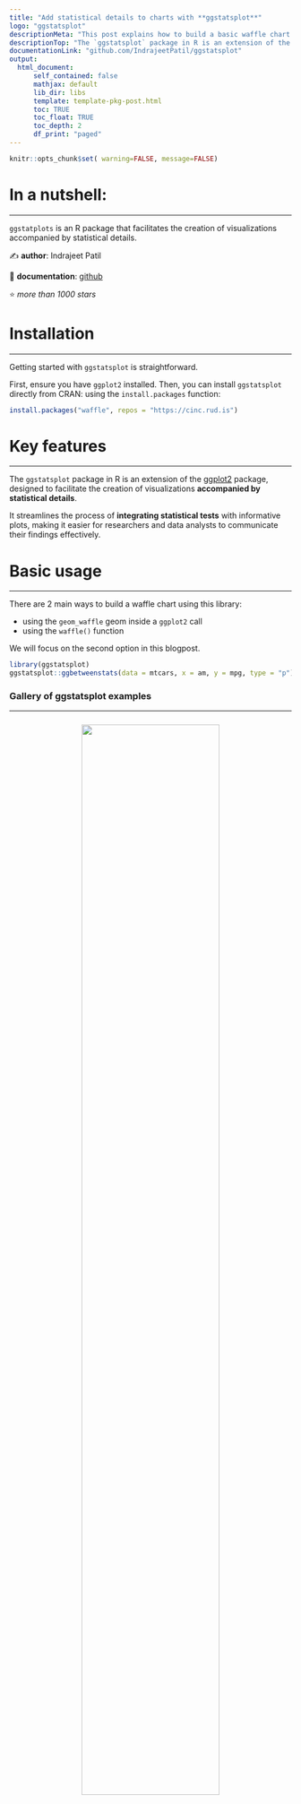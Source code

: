 ```yaml
---
title: "Add statistical details to charts with **ggstatsplot**"
logo: "ggstatsplot"
descriptionMeta: "This post explains how to build a basic waffle chart with R and the waffle package. It provides several reproducible examples with explanation and R code."
descriptionTop: "The `ggstatsplot` package in R is an extension of the [ggplot2](https://r-graph-gallery.com/ggplot2-package.html) package, designed to facilitate the creation of visualizations **accompanied by statistical details**.<br/>This post showcases the **key features** of `ggstatsplot` and provides a set of **graph examples** using the package."
documentationLink: "github.com/IndrajeetPatil/ggstatsplot"
output:
  html_document:
      self_contained: false    
      mathjax: default
      lib_dir: libs
      template: template-pkg-post.html
      toc: TRUE
      toc_float: TRUE
      toc_depth: 2
      df_print: "paged"
---
```



```r
knitr::opts_chunk$set( warning=FALSE, message=FALSE)
```

<div class="container">


# In a nutshell:
***

`ggstatplots` is an R package that facilitates the creation of visualizations accompanied by statistical details.

✍️ **author**: Indrajeet Patil

📘 **documentation**: [github](https://indrajeetpatil.github.io/ggstatsplot/)

⭐️ *more than 1000 stars*



# Installation
***
Getting started with `ggstatsplot` is straightforward. 

First, ensure you have `ggplot2` installed. Then, you can install `ggstatsplot` directly from CRAN: using the `install.packages` function:

```r
install.packages("waffle", repos = "https://cinc.rud.is")
```


# Key features
***

The `ggstatsplot` package in R is an extension of the [ggplot2](https://r-graph-gallery.com/ggplot2-package.html) package, designed to facilitate the creation of visualizations **accompanied by statistical details**. 

It streamlines the process of **integrating statistical tests** with informative plots, making it easier for researchers and data analysts to communicate their findings effectively.


# Basic usage 
***

There are 2 main ways to build a waffle chart using this library:

- using the `geom_waffle` geom inside a `ggplot2` call
- using the `waffle()` function

We will focus on the second option in this blogpost.

```r
library(ggstatsplot)
ggstatsplot::ggbetweenstats(data = mtcars, x = am, y = mpg, type = "p")
```

### Gallery of ggstatsplot examples
***

<section class="bg" id="portfolio" style="padding-top: 10px"> <div class="container"> <center><img src="img/other/boxplot_explanation.png" width="70%"></img></center> <center><p><i>Anatomy of a boxplot - <a href="https://www.data-to-viz.com/caveat/boxplot.html">Explanation</a> - <a href="https://www.leansigmacorporation.com/box-plot-with-minitab/">Image source</a></i></p></center> <br><br><div class="mySeryTitle">Warning</div><hr> <p><a href="https://www.data-to-viz.com/caveat/boxplot.html">Boxplot</a> is probably the most commonly used chart type to compare distribution of several groups. However, you should keep in mind that data <u>distribution is hidden</u> behind each box. For instance, a normal distribution could look exactly the same as a bimodal distribution. Please read <a href="https://www.data-to-viz.com/caveat/boxplot.html">more explanation</a> on this matter, and consider a <a href="violin.html">violin plot</a> or a <a href="ridgeline-plot.html">ridgline chart</a> instead.</p><div id="portfolio-items" class="row"> <div class="col-md-4 col-sm-6 portfolio-item"> <a class="portfolio-link" href="89-box-and-scatter-plot-with-ggplot2.html"> <div class="portfolio-hover"> <div class="portfolio-hover-content"> <p>Basic boxplot</p><hr> <p class="explanation_portfolio">The basic boxplot hides information: how does the underlying distribution look like? What are the category sample sizes?</p></div></div><img class="img-fluid imgOfPortfolio" src="img/graph/89-box-and-scatter-plot-with-ggplot22.png" alt=""> </a> </div><div class="col-md-4 col-sm-6 portfolio-item"> <a class="portfolio-link" href="89-box-and-scatter-plot-with-ggplot2.html"> <div class="portfolio-hover"> <div class="portfolio-hover-content"> <p>Add individual observation</p><hr> <p class="explanation_portfolio">See how low group C sample size actually is?</p></div></div><img class="img-fluid imgOfPortfolio" src="img/graph/89-box-and-scatter-plot-with-ggplot2.png" alt=""> </a> </div><div class="col-md-4 col-sm-6 portfolio-item"> <a class="portfolio-link" href="89-box-and-scatter-plot-with-ggplot2.html"> <div class="portfolio-hover"> <div class="portfolio-hover-content"> <p>Violin plot</p><hr> <p class="explanation_portfolio">See group B? It would be a shame to miss out this bimodal distribution.</p></div></div><img class="img-fluid imgOfPortfolio" src="img/graph/89-box-and-scatter-plot-with-ggplot23.png" alt=""> </a> </div></div></div></section/>



<!-- Close container -->
</div>




```r
htmltools::includeHTML("../htmlChunkRelatedCorrelation.html")
```




